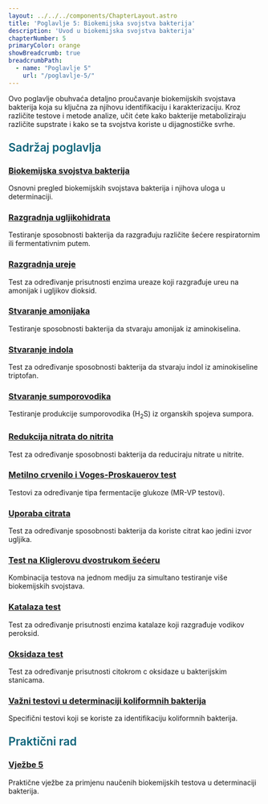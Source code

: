 ```yaml
---
layout: ../../../components/ChapterLayout.astro
title: 'Poglavlje 5: Biokemijska svojstva bakterija'
description: 'Uvod u biokemijska svojstva bakterija'
chapterNumber: 5
primaryColor: orange
showBreadcrumb: true
breadcrumbPath:
  - name: "Poglavlje 5"
    url: "/poglavlje-5/"
---
```





Ovo poglavlje obuhvaća detaljno proučavanje biokemijskih svojstava bakterija koja su ključna za njihovu identifikaciju i karakterizaciju. Kroz različite testove i metode analize, učit ćete kako bakterije metaboliziraju različite supstrate i kako se ta svojstva koriste u dijagnostičke svrhe.

<h3 style="color: #096279; font-size: 1.4rem; font-weight: 600; margin: 1.5rem 0 1rem 0;">Sadržaj poglavlja</h3>

### [Biokemijska svojstva bakterija](/poglavlje-5/biokemijska-svojstva-bakterija)
Osnovni pregled biokemijskih svojstava bakterija i njihova uloga u determinaciji.

### [Razgradnja ugljikohidrata](/poglavlje-5/razgradnja-ugljikohidrata)
Testiranje sposobnosti bakterija da razgrađuju različite šećere respiratornim ili fermentativnim putem.

### [Razgradnja ureje](/poglavlje-5/razgradnja-ureje)
Test za određivanje prisutnosti enzima ureaze koji razgrađuje ureu na amonijak i ugljikov dioksid.

### [Stvaranje amonijaka](/poglavlje-5/stvaranje-amonijaka)
Testiranje sposobnosti bakterija da stvaraju amonijak iz aminokiselina.

### [Stvaranje indola](/poglavlje-5/stvaranje-indola)
Test za određivanje sposobnosti bakterija da stvaraju indol iz aminokiseline triptofan.

### [Stvaranje sumporovodika](/poglavlje-5/stvaranje-sumporovodika)
Testiranje produkcije sumporovodika (H<sub>2</sub>S) iz organskih spojeva sumpora.

### [Redukcija nitrata do nitrita](/poglavlje-5/redukcija-nitrata-do-nitrita)
Test za određivanje sposobnosti bakterija da reduciraju nitrate u nitrite.

### [Metilno crvenilo i Voges-Proskauerov test](/poglavlje-5/metilno-crvenilo-i-voges-proskauerov-test)
Testovi za određivanje tipa fermentacije glukoze (MR-VP testovi).

### [Uporaba citrata](/poglavlje-5/uporaba-citrata)
Test za određivanje sposobnosti bakterija da koriste citrat kao jedini izvor ugljika.

### [Test na Kliglerovu dvostrukom šećeru](/poglavlje-5/test-na-kliglerovu-dvostrukom-seceru)
Kombinacija testova na jednom mediju za simultano testiranje više biokemijskih svojstava.

### [Katalaza test](/poglavlje-5/katalaza-test)
Test za određivanje prisutnosti enzima katalaze koji razgrađuje vodikov peroksid.

### [Oksidaza test](/poglavlje-5/oksidaza-test)
Test za određivanje prisutnosti citokrom c oksidaze u bakterijskim stanicama.

### [Važni testovi u determinaciji koliformnih bakterija](/poglavlje-5/vazni-testovi-u-determinaciji-koliformnih-bakterija)
Specifični testovi koji se koriste za identifikaciju koliformnih bakterija.



<h3 style="color: #096279; font-size: 1.4rem; font-weight: 600; margin: 1.5rem 0 1rem 0;">Praktični rad</h3>

### [Vježbe 5](/poglavlje-5/vjezba-5)
Praktične vježbe za primjenu naučenih biokemijskih testova u determinaciji bakterija.
